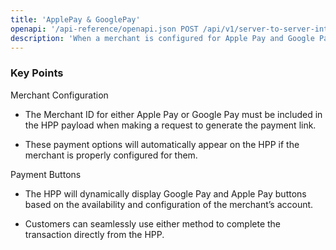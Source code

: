 ```yaml
---
title: 'ApplePay & GooglePay'
openapi: '/api-reference/openapi.json POST /api/v1/server-to-server-interface/hpp/generate/link'
description: 'When a merchant is configured for Apple Pay and Google Pay, the Hosted Payment Page (HPP) will display buttons for Google Pay and Apple Pay, allowing customers to complete payments through these methods.'
---
```


### Key Points

<Info>
  Merchant Configuration

  * The Merchant ID for either Apple Pay or Google Pay must be included in the HPP payload when making a request to generate the payment link.

  * These payment options will automatically appear on the HPP if the merchant is properly configured for them.

  Payment Buttons

  * The HPP will dynamically display Google Pay and Apple Pay buttons based on the availability and configuration of the merchant’s account.

  * Customers can seamlessly use either method to complete the transaction directly from the HPP.
</Info>